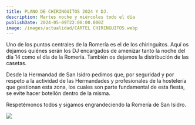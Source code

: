 ```yaml
---
title: PLANO DE CHIRINGUITOS 2024 Y DJ.
description: Martes noche y miércoles todo el día
publishDate: 2024-05-09T22:00:00.000Z
image: /images/actualidad/CARTEL CHIRINGUITOS.webp
---
```


Uno de los puntos centrales de la Romería es el de los chiringuitos. Aquí os dejamos quiénes serán los DJ encargados de amenizar tanto la noche del día 14 como el día de la Romería. También os dejamos la distribución de las casetas.

Desde la Hermandad de San Isidro pedimos que, por seguridad y por respeto a la actividad de las Hermandades y profesionales de la hostelería que gestionan esta zona, los cuales son parte fundamental de esta fiesta, se evite hacer botellón dentro de la misma.

Respetémonos todos y sigamos engrandeciendo la Romería de San Isidro.

![](</images/actualidad/CARTEL CHIRINGUITOS.webp>)
